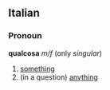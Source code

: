 ==Italian==
===Pronoun===
'''qualcosa''' ''m/f'' (only ''singular'')
#[[something]]
#(in a question) [[anything]]